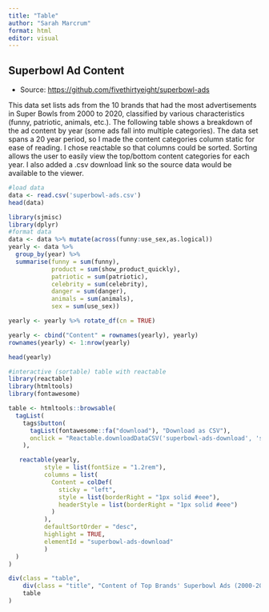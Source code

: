 ```yaml
---
title: "Table"
author: "Sarah Marcrum"
format: html
editor: visual
---
```


## Superbowl Ad Content

-   Source: <https://github.com/fivethirtyeight/superbowl-ads>

This data set lists ads from the 10 brands that had the most advertisements in Super Bowls from 2000 to 2020, classified by various characteristics (funny, patriotic, animals, etc.). The following table shows a breakdown of the ad content by year (some ads fall into multiple categories). The data set spans a 20 year period, so I made the content categories column static for ease of reading. I chose reactable so that columns could be sorted. Sorting allows the user to easily view the top/bottom content categories for each year. I also added a .csv download link so the source data would be available to the viewer.


```r
#load data
data <- read.csv('superbowl-ads.csv')
head(data)
```


```r
library(sjmisc)
library(dplyr)
#format data
data <- data %>% mutate(across(funny:use_sex,as.logical))
yearly <- data %>% 
  group_by(year) %>%
  summarise(funny = sum(funny),
            product = sum(show_product_quickly),
            patriotic = sum(patriotic),
            celebrity = sum(celebrity),
            danger = sum(danger),
            animals = sum(animals),
            sex = sum(use_sex))

yearly <- yearly %>% rotate_df(cn = TRUE)

yearly <- cbind("Content" = rownames(yearly), yearly)
rownames(yearly) <- 1:nrow(yearly)

head(yearly)
```



```r
#interactive (sortable) table with reactable
library(reactable)
library(htmltools)
library(fontawesome)

table <- htmltools::browsable(
  tagList(
    tags$button(
      tagList(fontawesome::fa("download"), "Download as CSV"),
      onclick = "Reactable.downloadDataCSV('superbowl-ads-download', 'superbowl-ads.csv')"
    ),

   reactable(yearly,
          style = list(fontSize = "1.2rem"),
          columns = list(
            Content = colDef(
              sticky = "left",
              style = list(borderRight = "1px solid #eee"),
              headerStyle = list(borderRight = "1px solid #eee")
            )
          ),
          defaultSortOrder = "desc",
          highlight = TRUE,
          elementId = "superbowl-ads-download"
          )
  )
)

div(class = "table",
    div(class = "title", "Content of Top Brands' Superbowl Ads (2000-2020)"),
    table
)
```




